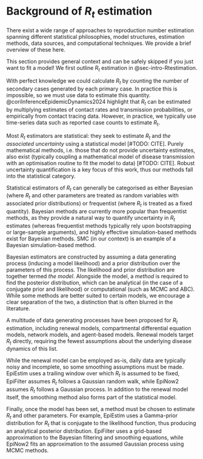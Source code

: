# Background of $R_t$ estimation

There exist a wide range of approaches to reproduction number estimation spanning different statistical philosophies, model structures, estimation methods, data sources, and computational techniques. We provide a brief overview of these here.

::: {.callout-note}
This section provides general context and can be safely skipped if you just want to fit a model! We first outline $R_t$ estimation in @sec-intro-Rtestimation.
:::

With perfect knowledge we could calculate $R_t$ by counting the number of secondary cases generated by each primary case. In practice this is impossible, so we must use data to estimate this quantity. @coriInferenceEpidemicDynamics2024 highlight that $R_t$ can be estimated by multiplying estimates of contact rates and transmission probabilities, or empirically from contact tracing data. However, in practice, we typically use time-series data such as reported case counts to estimate $R_t$.

Most $R_t$ estimators are statistical: they seek to estimate $R_t$ and *the associated uncertainty* using a statistical model [\#TODO: CITE]. Purely mathematical methods, i.e. those that do not provide uncertainty estimates, also exist (typically coupling a mathematical model of disease transmission with an optimisation routine to fit the model to data) [\#TODO: CITE]. Robust uncertainty quantification is a key focus of this work, thus our methods fall into the statistical category.

Statistical estimators of $R_t$ can generally be categorised as either Bayesian (where $R_t$ and other parameters are treated as random variables with associated prior distributions) or frequentist (where $R_t$ is treated as a fixed quantity). Bayesian methods are currently more popular than frequentist methods, as they provide a natural way to quantify uncertainty in $R_t$ estimates (whereas frequentist methods typically rely upon bootstrapping or large-sample arguments), and highly effective simulation-based methods exist for Bayesian methods. SMC (in our context) is an example of a Bayesian simulation-based method.

Bayesian estimators are constructed by assuming a data generating process (inducing a model likelihood) and a prior distribution over the parameters of this process. The likelihood and prior distribution are together termed *the model*. Alongside the model, a *method* is required to find the posterior distribution, which can be analytical (in the case of a conjugate prior and likelihood) or computational (such as MCMC and ABC). While some methods are better suited to certain models, we encourage a clear separation of the two, a distinction that is often blurred in the literature.

A multitude of data generating processes have been proposed for $R_t$ estimation, including renewal models, compartmental differential equation models, network models, and agent-based models. Renewal models target $R_t$ directly, requiring the fewest assumptions about the underlying disease dynamics of this list.

While the renewal model can be employed as-is, daily data are typically noisy and incomplete, so some smoothing assumptions must be made. EpiEstim uses a trailing window over which $R_t$ is assumed to be fixed, EpiFilter assumes $R_t$ follows a Gaussian random walk, while EpiNow2 assumes $R_t$ follows a Gaussian process. In addition to the renewal model itself, the smoothing method also forms part of the statistical model.

Finally, once the model has been set, a method must be chosen to estimate $R_t$ and other parameters. For example, EpiEstim uses a Gamma-prior distribution for $R_t$ that is conjugate to the likelihood function, thus producing an analytical posterior distribution. EpiFilter uses a grid-based approximation to the Bayesian filtering and smoothing equations, while EpiNow2 fits an approximation to the assumed Gaussian process using MCMC methods.
